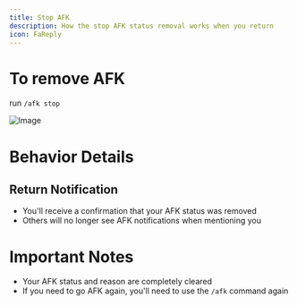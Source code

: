 ```yaml
---
title: Stop AFK
description: How the stop AFK status removal works when you return
icon: FaReply
---
```


# To remove AFK

run `/afk stop`

![Image](/afk-stop.png)

# Behavior Details

## Return Notification

- You'll receive a confirmation that your AFK status was removed
- Others will no longer see AFK notifications when mentioning you

# Important Notes

- Your AFK status and reason are completely cleared
- If you need to go AFK again, you'll need to use the `/afk` command again
